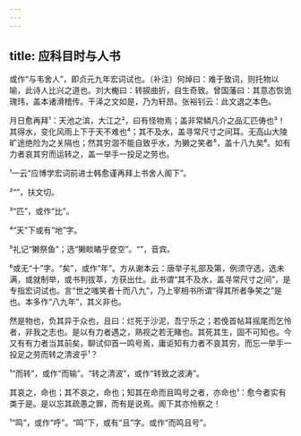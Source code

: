 ```yaml
---
---
---
```

title: 应科目时与人书
---







或作“与韦舍人”，即贞元九年宏词试也。〔补注〕何焯曰：难于致词，则托物以喻，此诗人比兴之道也。刘大櫆曰：转捩曲折，自生奇致。曾国藩曰：其意态恢诡瑰玮，盖本诸滑稽传。干泽之文如是，乃为轩昂。张裕钊云：此文退之本色。

月日愈再拜¹：天池之滨，大江之²，曰有怪物焉；盖非常鳞凡介之品汇匹俦也³！其得水，变化风雨上下于天不难也⁴；其不及水，盖寻常尺寸之间耳。无高山大陵旷途绝险为之关隔也；然其穷涸不能自致乎水，为獭之笑者⁵，盖十八九矣⁶。如有力者哀其穷而运转之，盖一举手一投足之劳也。

¹一云“应博学宏词前进士韩愈谨再拜上书舍人阁下”。

²“”，扶文切。

³“匹”，或作“比”。

⁴“天”下或有“地”字。

⁵礼记“獭祭鱼”；选“獭睒瞲乎奁空”。“”，音宾。

⁶或无“十”字。“矣”，或作“年”。方从谢本云：唐举子礼部及第，例须守选，选未满，或就制举，或书判拔萃，方获出仕。此书谓“其不及水，盖寻常尺寸之间”，是专指宏词试也。言“世之嗤笑者十而八九”，乃上宰相书所谓“得其所者争笑之”是也。本多作“八九年”，其义非也。

然是物也，负其异于众也，且曰：烂死于沙泥，吾宁乐之；若俛首帖耳摇尾而乞怜者，非我之志也。是以有力者遇之，熟视之若无睹也。其死其生，固不可知也。今又有有力者当其前矣，聊试仰首一鸣号焉，庸讵知有力者不哀其穷，而忘一举手一投足之劳而转之清波乎¹？

¹“而转”，或作“而输”。“转之清波”，或作“转致之波涛”。

其哀之，命也；其不哀之，命也；知其在命而且鸣号之者，亦命也¹：愈今者实有类于是。是以忘其疏愚之罪，而有是说焉。阁下其亦怜察之！

¹“鸣”，或作“呼”。“鸣”下，或有“且”字。或作“而鸣且号”。
